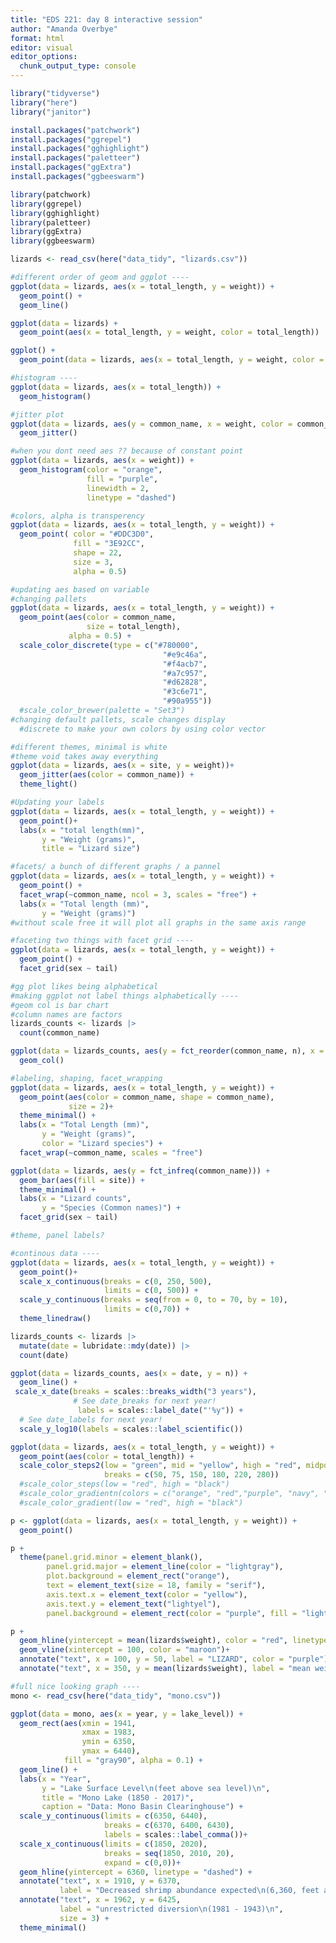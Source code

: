 ```yaml
---
title: "EDS 221: day 8 interactive session"
author: "Amanda Overbye"
format: html
editor: visual
editor_options: 
  chunk_output_type: console
---
```

```r
library("tidyverse")
library("here")
library("janitor")
```

```r
install.packages("patchwork")
install.packages("ggrepel")
install.packages("gghighlight")
install.packages("paletteer")
install.packages("ggExtra")
install.packages("ggbeeswarm")

```

```r
library(patchwork)
library(ggrepel)
library(gghighlight)
library(paletteer)
library(ggExtra)
library(ggbeeswarm)
```

```r
lizards <- read_csv(here("data_tidy", "lizards.csv"))
```

```r
#different order of geom and ggplot ----
ggplot(data = lizards, aes(x = total_length, y = weight)) +
  geom_point() +
  geom_line()

ggplot(data = lizards) +
  geom_point(aes(x = total_length, y = weight, color = total_length))

ggplot() +
  geom_point(data = lizards, aes(x = total_length, y = weight, color = "red"))

```

```r
#histogram ----
ggplot(data = lizards, aes(x = total_length)) +
  geom_histogram()
```

```r
#jitter plot
ggplot(data = lizards, aes(y = common_name, x = weight, color = common_name)) +
  geom_jitter()
```

```r
#when you dont need aes ?? because of constant point
ggplot(data = lizards, aes(x = weight)) +
  geom_histogram(color = "orange", 
                 fill = "purple",
                 linewidth = 2,
                 linetype = "dashed")
```

```r
#colors, alpha is transperency
ggplot(data = lizards, aes(x = total_length, y = weight)) +
  geom_point( color = "#DDC3D0",
              fill = "3E92CC",
              shape = 22,
              size = 3,
              alpha = 0.5)
```

```r
#updating aes based on variable
#changing pallets
ggplot(data = lizards, aes(x = total_length, y = weight)) +
  geom_point(aes(color = common_name, 
                 size = total_length), 
             alpha = 0.5) +
  scale_color_discrete(type = c("#780000",
                                  "#e9c46a",
                                  "#f4acb7",
                                  "#a7c957",
                                  "#d62828",
                                  "#3c6e71",
                                  "#90a955"))
  #scale_color_brewer(palette = "Set3")
#changing default pallets, scale changes display
  #discrete to make your own colors by using color vector
```

```r
#different themes, minimal is white
#theme void takes away everything
ggplot(data = lizards, aes(x = site, y = weight))+
  geom_jitter(aes(color = common_name)) +
  theme_light()
```

```r
#Updating your labels
ggplot(data = lizards, aes(x = total_length, y = weight)) +
  geom_point()+
  labs(x = "total length(mm)",
       y = "Weight (grams)",
       title = "Lizard size")
```

```r
#facets/ a bunch of different graphs / a pannel
ggplot(data = lizards, aes(x = total_length, y = weight)) +
  geom_point() +
  facet_wrap(~common_name, ncol = 3, scales = "free") +
  labs(x = "Total length (mm)",
       y = "Weight (grams)")
#without scale free it will plot all graphs in the same axis range
```

```r
#faceting two things with facet grid ----
ggplot(data = lizards, aes(x = total_length, y = weight)) +
  geom_point() +
  facet_grid(sex ~ tail)
```

```r
#gg plot likes being alphabetical
#making ggplot not label things alphabetically ----
#geom col is bar chart
#column names are factors
lizards_counts <- lizards |>
  count(common_name)

ggplot(data = lizards_counts, aes(y = fct_reorder(common_name, n), x = n)) +
  geom_col()
```

```r
#labeling, shaping, facet_wrapping
ggplot(data = lizards, aes(x = total_length, y = weight)) +
  geom_point(aes(color = common_name, shape = common_name),
             size = 2)+
  theme_minimal() +
  labs(x = "Total Length (mm)",
       y = "Weight (grams)",
       color = "Lizard species") +
  facet_wrap(~common_name, scales = "free")
```

```r
ggplot(data = lizards, aes(y = fct_infreq(common_name))) +
  geom_bar(aes(fill = site)) +
  theme_minimal() +
  labs(x = "Lizard counts",
       y = "Species (Common names)") +
  facet_grid(sex ~ tail)

#theme, panel labels?
```


```r
#continous data ----
ggplot(data = lizards, aes(x = total_length, y = weight)) +
  geom_point()+
  scale_x_continuous(breaks = c(0, 250, 500),
                     limits = c(0, 500)) +
  scale_y_continuous(breaks = seq(from = 0, to = 70, by = 10),
                     limits = c(0,70)) +
  theme_linedraw()
```

```r
lizards_counts <- lizards |>
  mutate(date = lubridate::mdy(date)) |>
  count(date)
```

```r
ggplot(data = lizards_counts, aes(x = date, y = n)) +
  geom_line() +
 scale_x_date(breaks = scales::breaks_width("3 years"),
              # See date_breaks for next year!
               labels = scales::label_date("'%y")) + 
  # See date_labels for next year!
  scale_y_log10(labels = scales::label_scientific())
```

```r
ggplot(data = lizards, aes(x = total_length, y = weight)) +
  geom_point(aes(color = total_length)) +
  scale_color_steps2(low = "green", mid = "yellow", high = "red", midpoint = 150,
                     breaks = c(50, 75, 150, 180, 220, 280))
  #scale_color_steps(low = "red", high = "black")
  #scale_color_gradientn(colors = c("orange", "red","purple", "navy", "black"))
  #scale_color_gradient(low = "red", high = "black")
```

```r
p <- ggplot(data = lizards, aes(x = total_length, y = weight)) +
  geom_point()

p +
  theme(panel.grid.minor = element_blank(),
        panel.grid.major = element_line(color = "lightgray"),
        plot.background = element_rect("orange"),
        text = element_text(size = 18, family = "serif"),
        axis.text.x = element_text(color = "yellow"),
        axis.text.y = element_text("lightyel"),
        panel.background = element_rect(color = "purple", fill = "lightgreen"))

```

```r
p +
  geom_hline(yintercept = mean(lizards$weight), color = "red", linetype = "dashed") +
  geom_vline(xintercept = 100, color = "maroon")+
  annotate("text", x = 100, y = 50, label = "LIZARD", color = "purple")+
  annotate("text", x = 350, y = mean(lizards$weight), label = "mean weight")
```

```r
#full nice looking graph ----
mono <- read_csv(here("data_tidy", "mono.csv"))

ggplot(data = mono, aes(x = year, y = lake_level)) +
  geom_rect(aes(xmin = 1941,
                xmax = 1983,
                ymin = 6350,
                ymax = 6440),
            fill = "gray90", alpha = 0.1) +
  geom_line() +
  labs(x = "Year",
       y = "Lake Surface Level\n(feet above sea level)\n",
       title = "Mono Lake (1850 - 2017)",
       caption = "Data: Mono Basin Clearinghouse") +
  scale_y_continuous(limits = c(6350, 6440),
                     breaks = c(6370, 6400, 6430),
                     labels = scales::label_comma())+
  scale_x_continuous(limits = c(1850, 2020),
                     breaks = seq(1850, 2010, 20),
                     expand = c(0,0))+
  geom_hline(yintercept = 6360, linetype = "dashed") +
  annotate("text", x = 1910, y = 6370,
           label = "Decreased shrimp abundance expected\n(6,360, feet above sea level)") +
  annotate("text", x = 1962, y = 6425,
           label = "unrestricted diversion\n(1981 - 1943)\n",
           size = 3) +
  theme_minimal()
```

